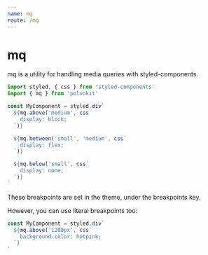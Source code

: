```yaml
---
name: mq
route: /mq
---
```


# mq

mq is a utility for handling media queries with styled-components.

```js
import styled, { css } from 'styled-components'
import { mq } from 'polvokit'

const MyComponent = styled.div`
  ${mq.above('medium', css`
    display: block;
  `)}

  ${mq.between('small', 'medium', css`
    display: flex;
  `)}

  ${mq.below('small', css`
    display: none;
  `)}
`
```

These breakpoints are set in the theme, under the breakpoints key.

However, you can use literal breakpoints too:

```js
const MyComponent = styled.div`
  ${mq.above('1200px', css`
    background-color: hotpink;
  `}
`
```
